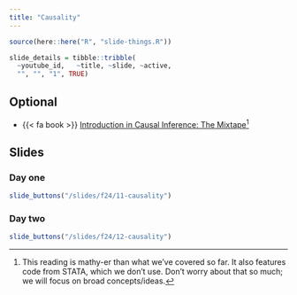 ```yaml
---
title: "Causality"
---
```



```r
source(here::here("R", "slide-things.R"))

slide_details = tibble::tribble(
  ~youtube_id,   ~title, ~slide, ~active,
  "", "", "1", TRUE)

```

## Optional

- {{< fa book >}} [Introduction in Causal Inference: The Mixtape](https://mixtape.scunning.com)^[This reading is mathy-er than what we've covered so far. It also features code from STATA, which we don't use. Don't worry about that so much; we will focus on broad concepts/ideas.]


## Slides



### Day one

```r
slide_buttons("/slides/f24/11-causality")
```


### Day two

```r
slide_buttons("/slides/f24/12-causality")
```



